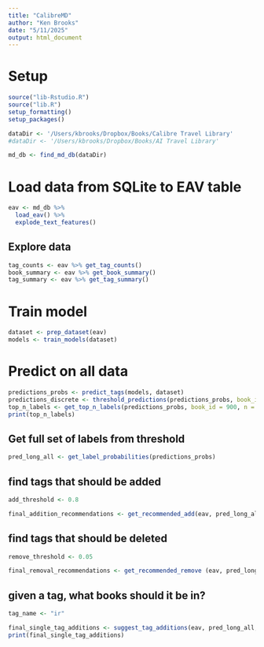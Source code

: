 ```yaml
---
title: "CalibreMD"
author: "Ken Brooks"
date: "5/11/2025"
output: html_document
---
```


# Setup

```r
source("lib-Rstudio.R")
source("lib.R")
setup_formatting()
setup_packages()

dataDir <- '/Users/kbrooks/Dropbox/Books/Calibre Travel Library'
#dataDir <- '/Users/kbrooks/Dropbox/Books/AI Travel Library'

md_db <- find_md_db(dataDir)
```

# Load data from SQLite to EAV table

```r
eav <- md_db %>% 
  load_eav() %>% 
  explode_text_features()
```

## Explore data
```r
tag_counts <- eav %>% get_tag_counts()
book_summary <- eav %>% get_book_summary()
tag_summary <- eav %>% get_tag_summary()
```

# Train model

```r
dataset <- prep_dataset(eav)
models <- train_models(dataset)
```

# Predict on all data

```r
predictions_probs <- predict_tags(models, dataset)
predictions_discrete <- threshold_predictions(predictions_probs, book_id = 900, threshold = 0.9)
top_n_labels <- get_top_n_labels(predictions_probs, book_id = 900, n = 5)
print(top_n_labels)
```

## Get full set of labels from threshold

```r

pred_long_all <- get_label_probabilities(predictions_probs)

```

## find tags that should be added

```r
add_threshold <- 0.8

final_addition_recommendations <- get_recommended_add(eav, pred_long_all, add_threshold)
```


## find tags that should be deleted

```r

remove_threshold <- 0.05

final_removal_recommendations <- get_recommended_remove (eav, pred_long_all, remove_threshold)
```

## given a tag, what books should it be in?

```r
tag_name <- "ir"

final_single_tag_additions <- suggest_tag_additions(eav, pred_long_all, tag_name, prob_min = 0.5)
print(final_single_tag_additions)

```

